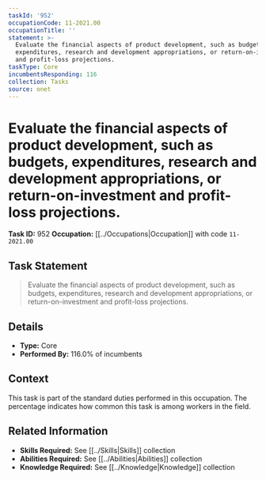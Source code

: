 ```yaml
---
taskId: '952'
occupationCode: 11-2021.00
occupationTitle: ''
statement: >-
  Evaluate the financial aspects of product development, such as budgets,
  expenditures, research and development appropriations, or return-on-investment
  and profit-loss projections.
taskType: Core
incumbentsResponding: 116
collection: Tasks
source: onet
---
```

# Evaluate the financial aspects of product development, such as budgets, expenditures, research and development appropriations, or return-on-investment and profit-loss projections.

**Task ID:** 952
**Occupation:** [[../Occupations|Occupation]] with code `11-2021.00`

## Task Statement

> Evaluate the financial aspects of product development, such as budgets, expenditures, research and development appropriations, or return-on-investment and profit-loss projections.

## Details

- **Type:** Core
- **Performed By:** 116.0% of incumbents

## Context

This task is part of the standard duties performed in this occupation. The percentage indicates how common this task is among workers in the field.

## Related Information

- **Skills Required:** See [[../Skills|Skills]] collection
- **Abilities Required:** See [[../Abilities|Abilities]] collection
- **Knowledge Required:** See [[../Knowledge|Knowledge]] collection
